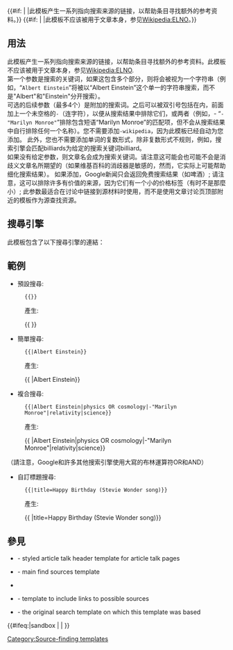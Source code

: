 {{Documentation subpage}}
{{{shortcuts|}}}<includeonly>
{{Lua|Module:Find sources|Module:Find sources/templates/{{{template}}}}}
</includeonly>
<!-- Categories go at the bottom of this page and interwikis go in Wikidata. -->
{{#if: {{{docIntro|}}} | {{{docIntro}}} |此模板产生一系列指向搜索来源的链接，以帮助条目寻找额外的参考资料。}} {{#if: {{{isUsedInMainspace|}}} | |此模板不应该被用于文章本身，参见[[Wikipedia:ELNO]]。}}
 
== 用法 ==
此模板产生一系列指向搜索来源的链接，以帮助条目寻找额外的参考资料。此模板不应该被用于文章本身，参见[[Wikipedia:ELNO]].<br/>
第一个参数是搜索的关键词，如果这包含多个部分，则将会被视为一个字符串（例如，“<code>Albert Einstein</code>”将被以“Albert Einstein”这个单一的字符串搜索，而不是"Albert"和"Einstein"分开搜索）。<br/>
可选的后续参数（最多4个）是附加的搜索词。之后可以被双引号包括在内，前面加上一个未空格的<code>-</code>（连字符），以便从搜索结果中排除它们，或两者（例如，- “<code>-"Marilyn Monroe"</code>”排除包含短语“Marilyn Monroe”的匹配项，但不会从搜索结果中自行排除任何一个名称）。您不需要添加<code>-wikipedia</code>，因为此模板已经自动为您添加。 此外，您也不需要添加单词的复数形式，除非复数形式不规则，例如，搜索引擎会匹配billiards为给定的搜索关键词billiard。<br/>
如果没有给定参数，则文章名会成为搜索关键词。请注意这可能会也可能不会是消歧义文章名所期望的（如果维基百科的消歧器是敏感的，然而，它实际上可能帮助细化搜索结果）。
如果添加{{para|free|yes}}，Google新闻只会返回免费搜索结果（如啤酒）; 请注意，这可以排除许多有价值的来源，因为它们有一个小的价格标签（有时不是那麼小）; 此参数最适合在讨论中链接到源材料时使用，而不是使用文章讨论页顶部附近的模板作为源查找资源。

== 搜尋引擎 ==
此模板包含了以下搜尋引擎的連結：
{{{linkDescriptions}}}

== 範例 ==
<noinclude>{{Notice|title=Don't panic!|This section looks broken until it is transcluded at [[Template:Find sources]].}}</noinclude>
*預設搜尋:
:<code><nowiki>{{</nowiki>{{{template}}}<nowiki>}}</nowiki></code>

:產生:

:{{ {{{template}}} }}

*簡單搜尋:
:<code><nowiki>{{</nowiki>{{{template}}}<nowiki>|Albert Einstein}}</nowiki></code>

:產生:

:{{ {{{template}}}|Albert Einstein}}

*複合搜尋:
:<code><nowiki>{{</nowiki>{{{template}}}<nowiki>|Albert Einstein|physics OR cosmology|-"Marilyn Monroe"|relativity|science}}</nowiki></code>

:產生:

:{{ {{{template}}}|Albert Einstein|physics OR cosmology|-"Marilyn Monroe"|relativity|science}}

（請注意，Google和許多其他搜索引擎使用大寫的布林運算符OR和AND）

*自訂標題搜尋:
:<code><nowiki>{{</nowiki>{{{template}}}<nowiki>|title=Happy Birthday (Stevie Wonder song)}}</nowiki></code>

:產生:

:{{ {{{template}}}|title=Happy Birthday (Stevie Wonder song)}}

== 參見 ==
* {{Tl|Find sources notice}} - styled article talk header template for article talk pages

* {{Tl|Find sources}} - main find sources template
* {{Tl|Reliable sources for medical articles}}
* {{Tl|Refideas}} - template to include links to possible sources
* {{Tl|Search}} - the original search template on which this template was based
<includeonly>{{#ifeq:{{SUBPAGENAME}}|sandbox | |
<!-- Categories below this line, please; interwikis at Wikidata -->
[[Category:Source-finding templates]]
}}</includeonly><noinclude>
{{documentation}}
<!-- Categories go on the /doc subpage and interwikis go on Wikidata. -->
</noinclude>